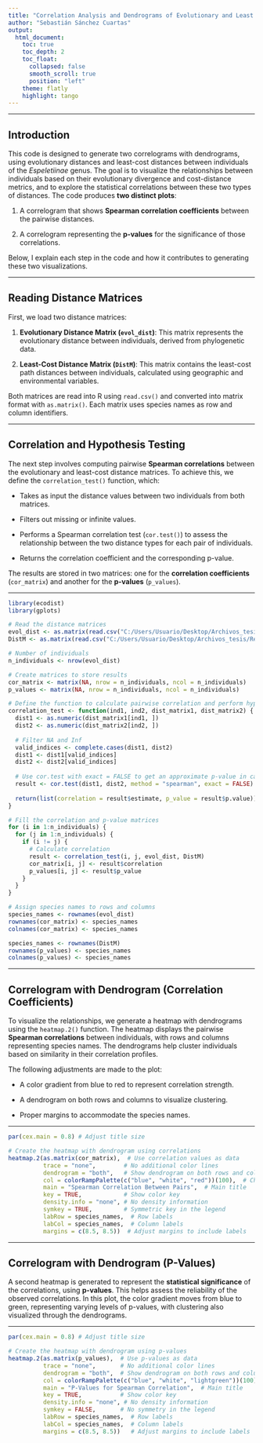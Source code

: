 ```yaml
---
title: "Correlation Analysis and Dendrograms of Evolutionary and Least Cost Distances for Espeletiinae Individuals in the Eastern Andes"
author: "Sebastián Sánchez Cuartas"
output: 
  html_document:
    toc: true
    toc_depth: 2
    toc_float:
      collapsed: false
      smooth_scroll: true
      position: "left"
    theme: flatly
    highlight: tango
---
```


------------------------------------------------------------------------

## **Introduction**

This code is designed to generate two correlograms with dendrograms, using evolutionary distances and least-cost distances between individuals of the *Espeletiinae* genus. The goal is to visualize the relationships between individuals based on their evolutionary divergence and cost-distance metrics, and to explore the statistical correlations between these two types of distances. The code produces **two distinct plots**:

1.  A correlogram that shows **Spearman correlation coefficients** between the pairwise distances.

2.  A correlogram representing the **p-values** for the significance of those correlations.

Below, I explain each step in the code and how it contributes to generating these two visualizations.

------------------------------------------------------------------------

## **Reading Distance Matrices**

First, we load two distance matrices:

1.  **Evolutionary Distance Matrix (`evol_dist`)**: This matrix represents the evolutionary distance between individuals, derived from phylogenetic data.

2.  **Least-Cost Distance Matrix (`DistM`)**: This matrix contains the least-cost path distances between individuals, calculated using geographic and environmental variables.

Both matrices are read into R using `read.csv()` and converted into matrix format with `as.matrix()`. Each matrix uses species names as row and column identifiers.

------------------------------------------------------------------------

## **Correlation and Hypothesis Testing**

The next step involves computing pairwise **Spearman correlations** between the evolutionary and least-cost distance matrices. To achieve this, we define the `correlation_test()` function, which:

-   Takes as input the distance values between two individuals from both matrices.

-   Filters out missing or infinite values.

-   Performs a Spearman correlation test (`cor.test()`) to assess the relationship between the two distance types for each pair of individuals.

-   Returns the correlation coefficient and the corresponding p-value.

The results are stored in two matrices: one for the **correlation coefficients** (`cor_matrix`) and another for the **p-values** (`p_values`).

------------------------------------------------------------------------

```r

library(ecodist)
library(gplots)

```

```r

# Read the distance matrices
evol_dist <- as.matrix(read.csv("C:/Users/Usuario/Desktop/Archivos_tesis/Distancias_evolutivas/Dis_evol_Clado_Colombiano/Dist_evol_Clado_Colombiano_ordenado_COriental.csv", header = TRUE, row.names = 1))
DistM <- as.matrix(read.csv("C:/Users/Usuario/Desktop/Archivos_tesis/Resultados_matrices_indices/Indices_matrices_Clado_Colombiano/DistM.csv", header = TRUE, row.names = 1))

# Number of individuals
n_individuals <- nrow(evol_dist)

# Create matrices to store results
cor_matrix <- matrix(NA, nrow = n_individuals, ncol = n_individuals)
p_values <- matrix(NA, nrow = n_individuals, ncol = n_individuals)

# Define the function to calculate pairwise correlation and perform hypothesis testing
correlation_test <- function(ind1, ind2, dist_matrix1, dist_matrix2) {
  dist1 <- as.numeric(dist_matrix1[ind1, ])
  dist2 <- as.numeric(dist_matrix2[ind2, ])
  
  # Filter NA and Inf
  valid_indices <- complete.cases(dist1, dist2)
  dist1 <- dist1[valid_indices]
  dist2 <- dist2[valid_indices]
  
  # Use cor.test with exact = FALSE to get an approximate p-value in case of ties
  result <- cor.test(dist1, dist2, method = "spearman", exact = FALSE)
  
  return(list(correlation = result$estimate, p_value = result$p.value))
}

# Fill the correlation and p-value matrices
for (i in 1:n_individuals) {
  for (j in 1:n_individuals) {
    if (i != j) {
      # Calculate correlation
      result <- correlation_test(i, j, evol_dist, DistM)
      cor_matrix[i, j] <- result$correlation
      p_values[i, j] <- result$p_value
    }
  }
}

# Assign species names to rows and columns
species_names <- rownames(evol_dist)
rownames(cor_matrix) <- species_names
colnames(cor_matrix) <- species_names

species_names <- rownames(DistM)
rownames(p_values) <- species_names
colnames(p_values) <- species_names

```

------------------------------------------------------------------------

## **Correlogram with Dendrogram (Correlation Coefficients)**

To visualize the relationships, we generate a heatmap with dendrograms using the `heatmap.2()` function. The heatmap displays the pairwise **Spearman correlations** between individuals, with rows and columns representing species names. The dendrograms help cluster individuals based on similarity in their correlation profiles.

The following adjustments are made to the plot:

-   A color gradient from blue to red to represent correlation strength.

-   A dendrogram on both rows and columns to visualize clustering.

-   Proper margins to accommodate the species names.

------------------------------------------------------------------------

```r

par(cex.main = 0.8) # Adjust title size

# Create the heatmap with dendrogram using correlations
heatmap.2(as.matrix(cor_matrix),  # Use correlation values as data
          trace = "none",        # No additional color lines
          dendrogram = "both",   # Show dendrogram on both rows and columns
          col = colorRampPalette(c("blue", "white", "red"))(100),  # Change colors if desired
          main = "Spearman Correlation Between Pairs",  # Main title
          key = TRUE,            # Show color key
          density.info = "none", # No density information
          symkey = TRUE,         # Symmetric key in the legend
          labRow = species_names,  # Row labels
          labCol = species_names,  # Column labels
          margins = c(8.5, 8.5))  # Adjust margins to include labels
```

------------------------------------------------------------------------

## **Correlogram with Dendrogram (P-Values)**

A second heatmap is generated to represent the **statistical significance** of the correlations, using **p-values**. This helps assess the reliability of the observed correlations. In this plot, the color gradient moves from blue to green, representing varying levels of p-values, with clustering also visualized through the dendrograms.

------------------------------------------------------------------------

```r

par(cex.main = 0.8) # Adjust title size

# Create the heatmap with dendrogram using p-values
heatmap.2(as.matrix(p_values),  # Use p-values as data
          trace = "none",       # No additional color lines
          dendrogram = "both",  # Show dendrogram on both rows and columns
          col = colorRampPalette(c("blue", "white", "lightgreen"))(100),
          main = "P-Values for Spearman Correlation",  # Main title
          key = TRUE,           # Show color key
          density.info = "none", # No density information
          symkey = FALSE,       # No symmetry in the legend
          labRow = species_names,  # Row labels
          labCol = species_names,  # Column labels
          margins = c(8.5, 8.5))   # Adjust margins to include labels

```
